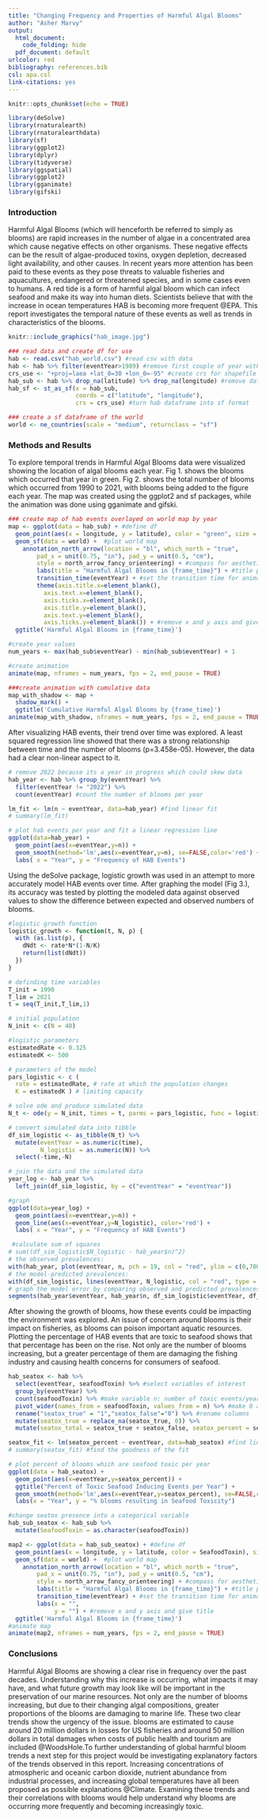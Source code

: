 ```yaml
---
title: "Changing Frequency and Properties of Harmful Algal Blooms"
author: "Asher Marvy"
output:
  html_document:
    code_folding: hide
  pdf_document: default
urlcolor: red
bibliography: references.bib
csl: apa.csl
link-citations: yes
---
```


```r
knitr::opts_chunk$set(echo = TRUE)
```

```r
library(deSolve)
library(rnaturalearth)
library(rnaturalearthdata)
library(sf)
library(ggplot2)
library(dplyr)
library(tidyverse)
library(ggspatial)
library(ggplot2)
library(gganimate)
library(gifski)
```


### Introduction

Harmful Algal Blooms (which will henceforth be referred to simply as blooms) are rapid increases in the number of algae in a concentrated area which cause negative effects on other organisms. These negative effects can be the result of algae-produced toxins, oxygen depletion, decreased light availability, and other causes. In recent years more attention has been paid to these events as they pose threats to valuable fisheries and aquacultures, endangered or threatened species, and in some cases even to humans. A red tide is a form of harmful algal bloom which can infect seafood and make its way into human diets. Scientists believe that with the increase in ocean temperatures HAB is becoming more frequent @EPA. This report investigates the temporal nature of these events as well as trends in characteristics of the blooms.

```r
knitr::include_graphics("hab_image.jpg")
```

```r
### read data and create df for use
hab <- read.csv("hab_world.csv") #read csv with data
hab <- hab %>% filter(eventYear>1989) #remove first couple of year withs incomplete data
crs_use <- "+proj=laea +lat_0=30 +lon_0=-95" #create crs for shapefile data
hab_sub <- hab %>% drop_na(latitude) %>% drop_na(longitude) #remove data without sf data to map
hab_sf <- st_as_sf(x = hab_sub,                         
                   coords = c("latitude", "longitude"),
                   crs = crs_use) #turn hab dataframe into sf format

### create a sf dataframe of the world
world <- ne_countries(scale = "medium", returnclass = "sf") 
```
### Methods and Results

To explore temporal trends in Harmful Algal Blooms data were visualized showing the location of algal blooms each year. Fig 1. shows the blooms which occurred that year in green. Fig 2. shows the total number of blooms which occurred from 1990 to 2021, with blooms being added to the figure each year. The map was created using the ggplot2 and sf packages, while the animation was done using gganimate and gifski.

``` r
### create map of hab events overlayed on world map by year
map <- ggplot(data = hab_sub) + #define df
  geom_point(aes(x = longitude, y = latitude), color = "green", size = 2.5) +  #plot HAV events
  geom_sf(data = world) +  #plot world map
    annotation_north_arrow(location = "bl", which_north = "true", 
        pad_x = unit(0.75, "in"), pad_y = unit(0.5, "cm"),
        style = north_arrow_fancy_orienteering) + #compass for aesthetics
        labs(title = "Harmful Algal Blooms in {frame_time}") + #title plot
        transition_time(eventYear) + #set the transition time for animation
        theme(axis.title.x=element_blank(),
          axis.text.x=element_blank(),
          axis.ticks.x=element_blank(),
          axis.title.y=element_blank(),
          axis.text.y=element_blank(),
          axis.ticks.y=element_blank()) + #remove x and y axis and give title
  ggtitle('Harmful Algal Blooms in {frame_time}')

#create year values
num_years <- max(hab_sub$eventYear) - min(hab_sub$eventYear) + 1

#create animation 
animate(map, nframes = num_years, fps = 2, end_pause = TRUE)
```

```r
###create animation with cumulative data
map_with_shadow <- map +
  shadow_mark() +
  ggtitle('Cumulative Harmful Algal Blooms by {frame_time}')
animate(map_with_shadow, nframes = num_years, fps = 2, end_pause = TRUE)
```

After visualizing HAB events, their trend over time was explored. A least squared regression line showed that there was a strong relationship between time and the number of blooms (p=3.458e-05). However, the data had a clear non-linear aspect to it.

```r
# remove 2022 because its a year in progress which could skew data
hab_year <- hab %>% group_by(eventYear) %>%
  filter(eventYear != "2022") %>%
  count(eventYear) #count the number of blooms per year

lm_fit <- lm(n ~ eventYear, data=hab_year) #find linear fit
# summary(lm_fit)
```

```r
# plot hab events per year and fit a linear regression line
ggplot(data=hab_year) +
  geom_point(aes(x=eventYear,y=n)) +
  geom_smooth(method='lm',aes(x=eventYear,y=n), se=FALSE,color='red') +
  labs( x = "Year", y = "Frequency of HAB Events")
```

Using the deSolve package, logistic growth was used in an attempt to more accurately model HAB events over time. After graphing the model (Fig 3.), its accuracy was tested by plotting the modeled data against observed values to show the difference between expected and observed numbers of blooms.

```r
#logistic growth function
logistic_growth <- function(t, N, p) {
  with (as.list(p), {
    dNdt <- rate*N*(1-N/K)
    return(list(dNdt))
  })
}

# definding time variables
T_init = 1990
T_lim = 2021
t = seq(T_init,T_lim,1)

# initial population
N_init <- c(N = 40)

#logistic parameters
estimatedRate <- 0.325
estimatedK <- 500

# parameters of the model
pars_logistic <- c (
  rate = estimatedRate, # rate at which the population changes
  K = estimatedK ) # limiting capacity

# solve ode and produce simulated data
N_t <- ode(y = N_init, times = t, parms = pars_logistic, func = logistic_growth)

# convert simulated data into tibble
df_sim_logistic <- as_tibble(N_t) %>% 
  mutate(eventYear = as.numeric(time),
         N_logistic = as.numeric(N)) %>%
  select(-time,-N)

# join the data and the simulated data
year_log <- hab_year %>%
  left_join(df_sim_logistic, by = c("eventYear" = "eventYear"))

#graph
ggplot(data=year_log) +
  geom_point(aes(x=eventYear,y=n)) +
  geom_line(aes(x=eventYear,y=N_logistic), color='red') +
  labs( x = "Year", y = "Frequency of HAB Events")
```

```r
 #calculate sum of squares
# sum((df_sim_logistic$N_logistic - hab_year$n)^2)
# the observed prevalences:
with(hab_year, plot(eventYear, n, pch = 19, col = "red", ylim = c(0,700)))
# the model-predicted prevalences:
with(df_sim_logistic, lines(eventYear, N_logistic, col = "red", type = "o"))
# graph the model error by comparing observed and predicted prevalences
segments(hab_year$eventYear, hab_year$n, df_sim_logistic$eventYear, df_sim_logistic$N_logistic)
```

After showing the growth of blooms, how these events could be impacting the environment was explored. An issue of concern around blooms is their impact on fisheries, as blooms can poison important aquatic resources. Plotting the percentage of HAB events that are toxic to seafood shows that that percentage has been on the rise. Not only are the number of blooms increasing, but a greater percentage of them are damaging the fishing industry and causing health concerns for consumers of seafood.


```r
hab_seatox <- hab %>% 
  select(eventYear, seafoodToxin) %>% #select variables of interest
  group_by(eventYear) %>%
  count(seafoodToxin) %>% #make variable n: number of toxic events/year
  pivot_wider(names_from = seafoodToxin, values_from = n) %>% #make 0 and 1 columns with n as the value
  rename("seatox_true" = "1","seatox_false"="0") %>% #rename columns
  mutate(seatox_true = replace_na(seatox_true, 0)) %>%
  mutate(seatox_total = seatox_true + seatox_false, seatox_percent = seatox_true/seatox_total) #create total event and percent true event columns

seatox_fit <- lm(seatox_percent ~ eventYear, data=hab_seatox) #find linear fit
# summary(seatox_fit) #find the goodness of the fit
```

```r
# plot percent of blooms which are seafood toxic per year
ggplot(data = hab_seatox) +
  geom_point(aes(x=eventYear,y=seatox_percent)) +
  ggtitle("Percent of Toxic Seafood Inducing Events per Year") +
  geom_smooth(method='lm',aes(x=eventYear,y=seatox_percent), se=FALSE,color='red') +
  labs(x = "Year", y = "% blooms resulting in Seafood Toxicity")
```

```r
#change seatox presence into a categorical variable
hab_sub_seatox <- hab_sub %>% 
  mutate(SeafoodToxin = as.character(seafoodToxin))

map2 <- ggplot(data = hab_sub_seatox) + #define df
  geom_point(aes(x = longitude, y = latitude, color = SeafoodToxin), size = 2.5) +  #plot HAB events
  geom_sf(data = world) +  #plot world map
    annotation_north_arrow(location = "bl", which_north = "true", 
        pad_x = unit(0.75, "in"), pad_y = unit(0.5, "cm"),
        style = north_arrow_fancy_orienteering) + #compass for aesthetics
        labs(title = "Harmful Algal Blooms in {frame_time}") + #title plot
        transition_time(eventYear) + #set the transition time for animation
        labs(x = "",
             y = "") + #remove x and y axis and give title
  ggtitle('Harmful Algal Blooms in {frame_time}')
#animate map
animate(map2, nframes = num_years, fps = 2, end_pause = TRUE)
```

### Conclusions

Harmful Algal Blooms are showing a clear rise in frequency over the past decades. Understanding why this increase is occurring, what impacts it may have, and what future growth may look like will be important in the preservation of our marine resources. Not only are the number of blooms increasing, but due to their changing algal compositions, greater proportions of the blooms are damaging to marine life. These two clear trends show the urgency of the issue. blooms are estimated to cause around 20 million dollars in losses for US fisheries and around 50 million dollars in total damages when costs of public health and tourism are included @WoodsHole.To further understanding of global harmful bloom trends a next step for this project would be investigating explanatory factors of the trends observed in this report. Increasing concentrations of atmospheric and oceanic carbon dioxide, nutrient abundance from industrial processes, and increasing global temperatures have all been proposed as possible explanations @Climate. Examining these trends and their correlations with blooms would help understand why blooms are occurring more frequently and becoming increasingly toxic.
